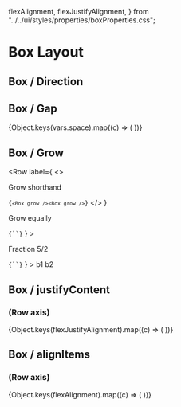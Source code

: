 
  flexAlignment,
  flexJustifyAlignment,
} from "../../ui/styles/properties/boxProperties.css";

<Meta title="Style Guide/Layout" />

# Box Layout

## Box / Direction

<Row label="Column (default)">
  <Box border="strong" padding="md" gap="lg" direction="column">
    <Square />
    <Square />
    <Square />
  </Box>
</Row>

<Row label="Row">
  <Box border="strong" padding="md" gap="lg" direction="row">
    <Square />
    <Square />
    <Square />
  </Box>
</Row>

## Box / Gap

<Box>
  {Object.keys(vars.space).map((c) => (
    <Row key={c} label={c}>
      <Box direction="row" border="strong" padding="md" gap={c}>
        <Square />
        <Square />
        <Square />
      </Box>
    </Row>
  ))}
</Box>

## Box / Grow

<Row
  label={
    <>
      <p>Grow shorthand</p>
      <code>{`<Box grow /><Box grow />`}</code>
    </>
  }
>
  <Box gap="lg">
    <Box direction="row" border="strong">
      <Box grow padding="md" borderRight="strong" />
      <Box centerContent padding="md" />
    </Box>
  </Box>
</Row>
<Row
  label={
    <>
      <p>Grow equally</p>
      <code>{`<Box grow /><Box grow />`}</code>
    </>
  }
>
  <Box gap="lg">
    <Box direction="row" border="strong">
      <Box grow padding="md" borderRight="strong" />
      <Box grow centerContent padding="md" />
    </Box>
  </Box>
</Row>
<Row
  label={
    <>
      <p>Fraction 5/2 </p>
      <code>{`<Box grow="x5"><Box grow="x2" />`}</code>
    </>
  }
>
  <Box gap="lg">
    <Box direction="row" border="strong">
      <Box grow="x4" padding="md" borderRight="strong">
        b1
      </Box>
      <Box centerContent grow="x2" padding="md">
        b2
      </Box>
    </Box>
  </Box>
</Row>

## Box / justifyContent

### (Row axis)

<Box>
  {Object.keys(flexJustifyAlignment).map((c) => (
    <Row key={c} label={c}>
      <Box
        padding="md"
        gap="md"
        aspectRatio="3/1"
        direction="row"
        border="strong"
        justifyContent={c}
      >
        <Square />
        <Square />
      </Box>
    </Row>
  ))}
</Box>

## Box / alignItems

### (Row axis)

<Box>
  {Object.keys(flexAlignment).map((c) => (
    <Row key={c} label={c}>
      <Box
        padding="md"
        gap="md"
        direction="row"
        aspectRatio="3/1"
        border="strong"
        alignItems={c}
      >
        <Square />
        <Square />
      </Box>
    </Row>
  ))}
</Box>
